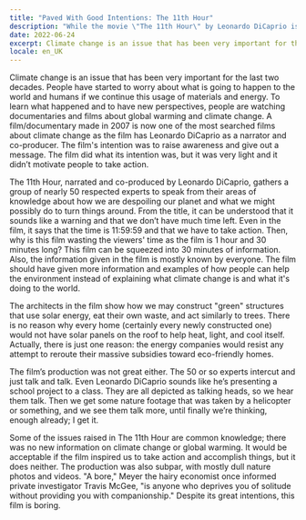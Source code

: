 ```yaml
---
title: "Paved With Good Intentions: The 11th Hour"
description: "While the movie \"The 11th Hour\" by Leonardo DiCaprio is created with nice thoughts, the execution is not so well thought"
date: 2022-06-24
excerpt: Climate change is an issue that has been very important for the last two decades. People have started to worry about what is going to happen to the world and humans if we continue this usage of materials and energy. To learn what happened and to have new perspectives, people are watching documentaries and films about global warming and climate change. A film/documentary made in 2007 is now one of the most searched films about climate change as the film has Leonardo DiCaprio as a narrator and co-producer. The film's intention was to raise awareness and give out a message. The film did what its intention was, but it was very light and it didn’t motivate people to take action.
locale: en_UK
---
```

Climate change is an issue that has been very important for the last two decades. People have started to worry about what is going to happen to the world and humans if we continue this usage of materials and energy. To learn what happened and to have new perspectives, people are watching documentaries and films about global warming and climate change. A film/documentary made in 2007 is now one of the most searched films about climate change as the film has Leonardo DiCaprio as a narrator and co-producer. The film's intention was to raise awareness and give out a message. The film did what its intention was, but it was very light and it didn’t motivate people to take action.

The 11th Hour, narrated and co-produced by Leonardo DiCaprio, gathers a group of nearly 50 respected experts to speak from their areas of knowledge about how we are despoiling our planet and what we might possibly do to turn things around. From the title, it can be understood that it sounds like a warning and that we don’t have much time left. Even in the film, it says that the time is 11:59:59 and that we have to take action. Then, why is this film wasting the viewers' time as the film is 1 hour and 30 minutes long? This film can be squeezed into 30 minutes of information. Also, the information given in the film is mostly known by everyone. The film should have given more information and examples of how people can help the environment instead of explaining what climate change is and what it's doing to the world. 

The architects in the film show how we may construct "green" structures that use solar energy, eat their own waste, and act similarly to trees. There is no reason why every home (certainly every newly constructed one) would not have solar panels on the roof to help heat, light, and cool itself. Actually, there is just one reason: the energy companies would resist any attempt to reroute their massive subsidies toward eco-friendly homes. 

The film’s production was not great either. The 50 or so experts intercut and just talk and talk. Even Leonardo DiCaprio sounds like he’s presenting a school project to a class. They are all depicted as talking heads, so we hear them talk. Then we get some nature footage that was taken by a helicopter or something, and we see them talk more, until finally we’re thinking, enough already; I get it. 

Some of the issues raised in The 11th Hour are common knowledge; there was no new information on climate change or global warming. It would be acceptable if the film inspired us to take action and accomplish things, but it does neither. The production was also subpar, with mostly dull nature photos and videos. "A bore," Meyer the hairy economist once informed private investigator Travis McGee, "is anyone who deprives you of solitude without providing you with companionship." Despite its great intentions, this film is boring.